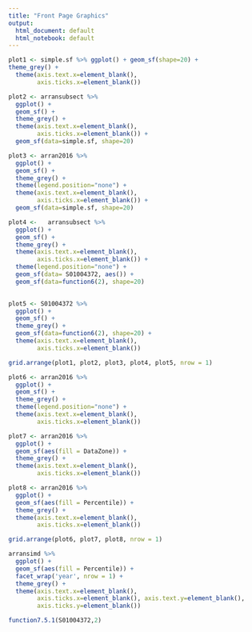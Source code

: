 ```yaml
---
title: "Front Page Graphics"
output:
  html_document: default
  html_notebook: default
---
```


```r
plot1 <- simple.sf %>% ggplot() + geom_sf(shape=20) +
theme_grey() +
  theme(axis.text.x=element_blank(),
        axis.ticks.x=element_blank())
```

```r
plot2 <- arransubsect %>%
  ggplot() +
  geom_sf() +
  theme_grey() +
  theme(axis.text.x=element_blank(),
        axis.ticks.x=element_blank()) +
  geom_sf(data=simple.sf, shape=20)
```

```r
plot3 <- arran2016 %>%
  ggplot() +
  geom_sf() +
  theme_grey() +
  theme(legend.position="none") +
  theme(axis.text.x=element_blank(),
        axis.ticks.x=element_blank()) +
  geom_sf(data=simple.sf, shape=20)
```

```r
plot4 <-   arransubsect %>%
  ggplot() +
  geom_sf() +
  theme_grey() +
  theme(axis.text.x=element_blank(),
        axis.ticks.x=element_blank()) +
  theme(legend.position="none") +
  geom_sf(data= S01004372, aes()) +
  geom_sf(data=function6(2), shape=20)
  
```

```r
plot5 <- S01004372 %>%
  ggplot() +
  geom_sf() +
  theme_grey() +
  geom_sf(data=function6(2), shape=20) +
  theme(axis.text.x=element_blank(),
        axis.ticks.x=element_blank())
```

```r
grid.arrange(plot1, plot2, plot3, plot4, plot5, nrow = 1)
```

```r
plot6 <- arran2016 %>%
  ggplot() +
  geom_sf() +
  theme_grey() +
  theme(legend.position="none") +
  theme(axis.text.x=element_blank(),
        axis.ticks.x=element_blank())
```

```r
plot7 <- arran2016 %>%
  ggplot() +
  geom_sf(aes(fill = DataZone)) +
  theme_grey() +
  theme(axis.text.x=element_blank(),
        axis.ticks.x=element_blank())
```

```r
plot8 <- arran2016 %>%
  ggplot() +
  geom_sf(aes(fill = Percentile)) +
  theme_grey() +
  theme(axis.text.x=element_blank(),
        axis.ticks.x=element_blank())
```

```r
grid.arrange(plot6, plot7, plot8, nrow = 1)
```

```r
arransimd %>%
  ggplot() +
  geom_sf(aes(fill = Percentile)) +
  facet_wrap('year', nrow = 1) +
  theme_grey() +
  theme(axis.text.x=element_blank(),
        axis.ticks.x=element_blank(), axis.text.y=element_blank(),
        axis.ticks.y=element_blank())
```

```r
function7.5.1(S01004372,2)
```

